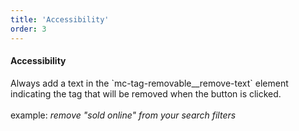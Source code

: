 ```yaml
---
title: 'Accessibility'
order: 3
---
```

#### Accessibility

<HintItem>
  Always add a text in the `mc-tag-removable__remove-text` element indicating the tag that will be removed when the button is clicked.
  <br />
  <br />
  example: <i>remove "sold online" from your search filters</i>
</HintItem>